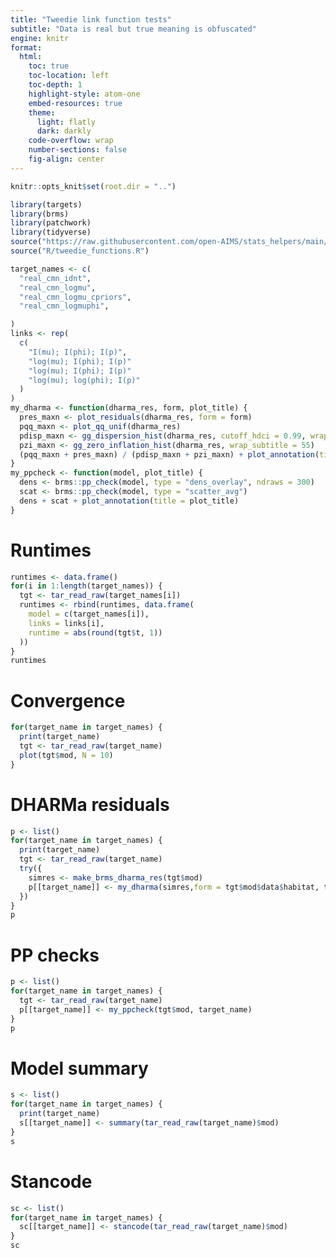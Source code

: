 ```yaml
---
title: "Tweedie link function tests"
subtitle: "Data is real but true meaning is obfuscated"
engine: knitr
format:
  html:
    toc: true
    toc-location: left
    toc-depth: 1
    highlight-style: atom-one
    embed-resources: true
    theme:
      light: flatly
      dark: darkly
    code-overflow: wrap
    number-sections: false
    fig-align: center
---
```



```r
knitr::opts_knit$set(root.dir = "..")
```

```r
library(targets)
library(brms)
library(patchwork)
library(tidyverse)
source("https://raw.githubusercontent.com/open-AIMS/stats_helpers/main/R/dharma.R")
source("R/tweedie_functions.R")

target_names <- c(
  "real_cmn_idnt",
  "real_cmn_logmu",
  "real_cmn_logmu_cpriors",
  "real_cmn_logmuphi",

)
links <- rep(
  c(
    "I(mu); I(phi); I(p)", 
    "log(mu); I(phi); I(p)"
    "log(mu); I(phi); I(p)"
    "log(mu); log(phi); I(p)"
  )
)
my_dharma <- function(dharma_res, form, plot_title) {
  pres_maxn <- plot_residuals(dharma_res, form = form)
  pqq_maxn <- plot_qq_unif(dharma_res)
  pdisp_maxn <- gg_dispersion_hist(dharma_res, cutoff_hdci = 0.99, wrap_subtitle = 55)
  pzi_maxn <- gg_zero_inflation_hist(dharma_res, wrap_subtitle = 55)
  (pqq_maxn + pres_maxn) / (pdisp_maxn + pzi_maxn) + plot_annotation(title = plot_title)
}
my_ppcheck <- function(model, plot_title) {
  dens <- brms::pp_check(model, type = "dens_overlay", ndraws = 300)
  scat <- brms::pp_check(model, type = "scatter_avg")
  dens + scat + plot_annotation(title = plot_title)
}
```

# Runtimes
```r
runtimes <- data.frame()
for(i in 1:length(target_names)) {
  tgt <- tar_read_raw(target_names[i])
  runtimes <- rbind(runtimes, data.frame(
    model = c(target_names[i]),
    links = links[i],
    runtime = abs(round(tgt$t, 1))
  ))
}
runtimes
```

# Convergence
```r
for(target_name in target_names) {
  print(target_name)
  tgt <- tar_read_raw(target_name)
  plot(tgt$mod, N = 10)
}
```

# DHARMa residuals
```r
p <- list()
for(target_name in target_names) {
  print(target_name)
  tgt <- tar_read_raw(target_name)
  try({
    simres <- make_brms_dharma_res(tgt$mod)
    p[[target_name]] <- my_dharma(simres,form = tgt$mod$data$habitat, target_name)
  })
}
p
```

# PP checks
```r
p <- list()
for(target_name in target_names) {
  tgt <- tar_read_raw(target_name)
  p[[target_name]] <- my_ppcheck(tgt$mod, target_name)
}
p
```

# Model summary

```r
s <- list()
for(target_name in target_names) {
  print(target_name)
  s[[target_name]] <- summary(tar_read_raw(target_name)$mod)
}
s
```

# Stancode

```r
sc <- list()
for(target_name in target_names) {
  sc[[target_name]] <- stancode(tar_read_raw(target_name)$mod)
}
sc
```